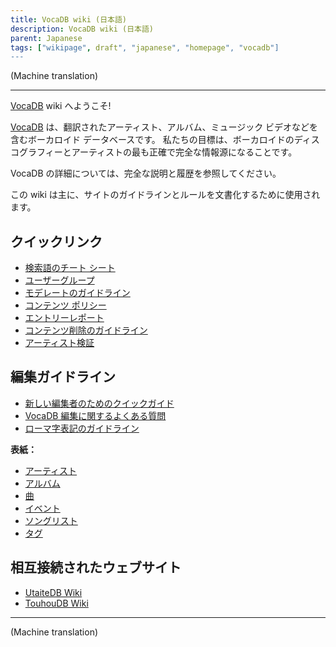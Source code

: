 ---
title: VocaDB wiki (日本語)
description: VocaDB wiki (日本語)
parent: Japanese
tags: ["wikipage", draft", "japanese", "homepage", "vocadb"]
---

(Machine translation) 

----

[VocaDB](http://vocadb.net/) wiki へようこそ!

[VocaDB](https://vocadb.net/) は、翻訳されたアーティスト、アルバム、ミュージック ビデオなどを含むボーカロイド データベースです。 私たちの目標は、ボーカロイドのディスコグラフィーとアーティストの最も正確で完全な情報源になることです。

VocaDB の詳細については、完全な説明と履歴を参照してください。

この wiki は主に、サイトのガイドラインとルールを文書化するために使用されます。

## クイックリンク

* [検索語のチート シート](/docs/documentation/search-terms-cheat-sheet)
* [ユーザーグループ](/docs/documentation/user-groups)
* [モデレートのガイドライン](/docs/guidelines/management-guidelines)
* [コンテンツ ポリシー](/docs/other-guidelines/content-policy)
* [エントリーレポート](/docs/pinned/entry-reports)
* [コンテンツ削除のガイドライン](/docs/other-guidelines/content-removal-guidelines)
* [アーティスト検証](/docs/japanese/artist-verification-japanese)

## 編集ガイドライン

* [新しい編集者のためのクイックガイド](/docs/pinned/quick-guide-for-new-editors)
* [VocaDB 編集に関するよくある質問](/docs/pinned/vocadb-editing-faq)
* [ローマ字表記のガイドライン](/docs/other-guidelines/romanization-guidelines)

**表紙：**
* [アーティスト](/docs/artists/artist-entry-creation)
* [アルバム](/docs/albums/album-entry-creation)
* [曲](/docs/songs/song-entry-creation)
* [イベント](/docs/secondary-entry-types/events)
* [ソングリスト](/docs/secondary-entry-types/song-lists)
* [タグ](/docs/secondary-entry-types/tags)

## 相互接続されたウェブサイト

* [UtaiteDB Wiki](/docs/utaitedb)
* [TouhouDB Wiki](/docs/touhoudb)

----

(Machine translation)